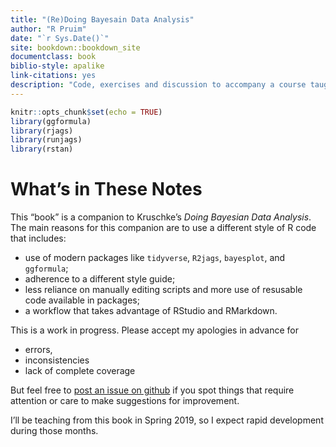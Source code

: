 ```yaml
---
title: "(Re)Doing Bayesain Data Analysis"
author: "R Pruim"
date: "`r Sys.Date()`"
site: bookdown::bookdown_site
documentclass: book
biblio-style: apalike
link-citations: yes
description: "Code, exercises and discussion to accompany a course taught from Kruschke's Doing Bayesian Data Analysis (2ed)"
---
```


<!-- bibliography: [book.bib, packages.bib] -->

```r
knitr::opts_chunk$set(echo = TRUE)
library(ggformula)
library(rjags)
library(runjags)
library(rstan)
```

# What's in These Notes

This "book" is a companion to Kruschke's *Doing Bayesian Data Analysis*.
The main reasons for this companion are to use a different style of R code that includes:

* use of modern packages like `tidyverse`, `R2jags`, `bayesplot`, and `ggformula`;
* adherence to a different style guide;
* less reliance on manually editing scripts and more use of resusable code available in packages;
* a workflow that takes advantage of RStudio and RMarkdown.

This is a work in progress. Please accept my apologies in advance for

* errors,
* inconsistencies
* lack of complete coverage

But feel free to 
[post an issue on github](https://github.com/rpruim/Kruschke-Notes/issues) 
if you spot things that require attention
or care to make suggestions for improvement.

I’ll be teaching from this book in Spring 2019, so I expect rapid development
during those months.

\newpage

